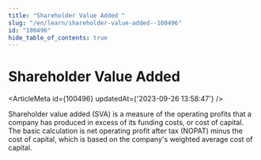 ```yaml
---
title: "Shareholder Value Added "
slug: "/en/learn/shareholder-value-added--100496"
id: "100496"
hide_table_of_contents: true
---
```



# Shareholder Value Added 

<ArticleMeta id={100496} updatedAt={'2023-09-26 13:58:47'} />
<div className='border-solid border-b border-t-0 my-4 border-[var(--ifm-color-gray-300)]' />

Shareholder value added (SVA) is a measure of the operating profits that a company has produced in excess of its funding costs, or cost of capital. The basic calculation is net operating profit after tax (NOPAT) minus the cost of capital, which is based on the company's weighted average cost of capital.
